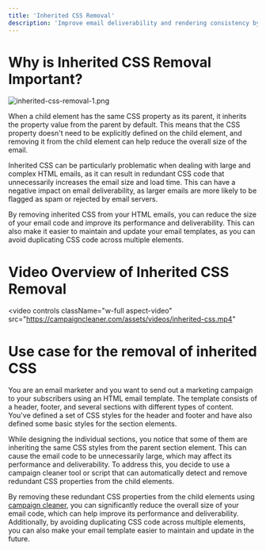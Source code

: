 ```yaml
---
title: 'Inherited CSS Removal'
description: 'Improve email deliverability and rendering consistency by removing inherited CSS from your HTML emails. Optimize your email design and avoid display issues across different clients and devices.'
---
```

# Why is Inherited CSS Removal Important?

![inherited-css-removal-1.png](/images/inherited-css-removal-1.png)

When a child element has the same CSS property as its parent, it inherits the property value from the parent by default. This means that the CSS property doesn't need to be explicitly defined on the child element, and removing it from the child element can help reduce the overall size of the email.

Inherited CSS can be particularly problematic when dealing with large and complex HTML emails, as it can result in redundant CSS code that unnecessarily increases the email size and load time. This can have a negative impact on email deliverability, as larger emails are more likely to be flagged as spam or rejected by email servers.

By removing inherited CSS from your HTML emails, you can reduce the size of your email code and improve its performance and deliverability. This can also make it easier to maintain and update your email templates, as you can avoid duplicating CSS code across multiple elements.

# Video Overview of Inherited CSS Removal

<video
  controls
  className="w-full aspect-video"
  src="https://campaigncleaner.com/assets/videos/inherited-css.mp4"
></video>

# Use case for the removal of inherited CSS
<Note>
You are an email marketer and you want to send out a marketing campaign to your subscribers using an HTML email template. The template consists of a header, footer, and several sections with different types of content. You've defined a set of CSS styles for the header and footer and have also defined some basic styles for the section elements.
 
While designing the individual sections, you notice that some of them are inheriting the same CSS styles from the parent section element. This can cause the email code to be unnecessarily large, which may affect its performance and deliverability. To address this, you decide to use a campaign cleaner tool or script that can automatically detect and remove redundant CSS properties from the child elements.
 
By removing these redundant CSS properties from the child elements using [campaign cleaner](https://campaigncleaner.com), you can significantly reduce the overall size of your email code, which can help improve its performance and deliverability. Additionally, by avoiding duplicating CSS code across multiple elements, you can also make your email template easier to maintain and update in the future.
</Note>